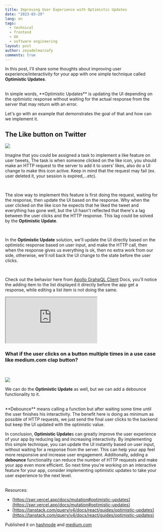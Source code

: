 ```yaml
---
title: Improving User Experience with Optimistic Updates
date: "2023-03-29"
lang: en
tags:
  - technical
  - frontend
  - UX
  - software engineering
layout: post
author: zeyadelmarsafy
comments: true
---
```


In this post, I'll share some thoughts about improving user experience/interactivity for your app with one simple technique called **Optimistic Updates**.

<br />
In simple words, **Optimistic Updates** is updating the UI depending on the optimistic
response without waiting for the actual response from the server that may return
with an error.
<br />

Let's go with an example that demonstrates the goal of that and how can we implement it.

## The Like button on Twitter

![](https://techcrunch.com/wp-content/uploads/2015/11/twitter-heart.gif?w=480)

Imagine that you could be assigned a task to implement a like feature on user tweets, The task is when someone clicked on the like icon, you should make an HTTP request to the server to add it to users' likes, also do a UI change to make this icon active. Keep in mind that the request may fail (ex. user deleted it, your session is expired,...etc).

<br />

The slow way to implement this feature is first doing the request, waiting for the response, then update the UI based on the response. Why when the user clicked on the like icon he expects that he liked the tweet and everything has gone well, but the UI hasn't reflected that there's a lag between the user clicks and the HTTP response. This lag could be solved by the **Optimistic Update**.

<br />

In the **Optimistic Update** solution, we'll update the UI directly based on the optimistic response based on user input, and make the HTTP call, then when the response gives us everything is ok, then no extra work from our side, otherwise, we'll roll back the UI change to the state before the user clicks.

<br />

Check out the behavior here from [Apollo GrahpQL Client](https://www.apollographql.com/docs/react/performance/optimistic-ui) Docs, you'll notice the adding item to the list displayed it directly before the app get a response, while editing a list item is not doing the same.

<iframe
  src="https://codesandbox.io/embed/github/apollographql/docs-examples/tree/main/full-stack/todo-list/todo-list-client?fontsize=14&hidenavigation=1&theme=dark"
  style={{
    width: "100%",
    height: "500px",
    margin: "5px auto",
    border: 0,
    borderRadius: "4px",
    overflow: "hidden",
  }}
  title="design-system"
  allow=""
  sandbox="allow-forms  allow-same-origin allow-scripts"
></iframe>

<br />

### What if the user clicks on a button multiple times in a use case like medium.com clap button?

<br />

![](https://raw.githubusercontent.com/EddieAbbondanzio/clapbutton/master/images/example.gif)

We can do the **Optimistic Update** as well, but we can add a debounce functionality to it.

<br />
**Debounce** means calling a function but after waiting some time until the user
finishes his interactivity. The benefit here is doing as minimum as possible of HTTP
requests, we just send the final user clicks to the backend but keep the UI updated
with the optimistic value.
<br />

In conclusion, **Optimistic Update**s can greatly improve the user experience of your
app by reducing lag and increasing interactivity. By implementing this simple technique,
you can update the UI instantly based on user input, without waiting for a response
from the server. This can help your app feel more responsive and increase user engagement.
Additionally, adding a **debounce** functionality can reduce the number of HTTP requests
and make your app even more efficient. So next time you're working on an interactive
feature for your app, consider implementing optimistic updates to take your user
experience to the next level.

<br />
Resources:

- [https://swr.vercel.app/docs/mutation#optimistic-updates](https://swr.vercel.app/docs/mutation#optimistic-updates)
- [https://tanstack.com/query/v4/docs/react/guides/optimistic-updates](https://tanstack.com/query/v4/docs/react/guides/optimistic-updates)

Published it on [hashnode](https://zeyadetman.hashnode.dev/optimistic-updates) and [medium.com](https://medium.com/@zeyadetman/improving-user-experience-with-optimistic-updates-a-simple-technique-to-implement-interactive-7bf103f7b34d)
